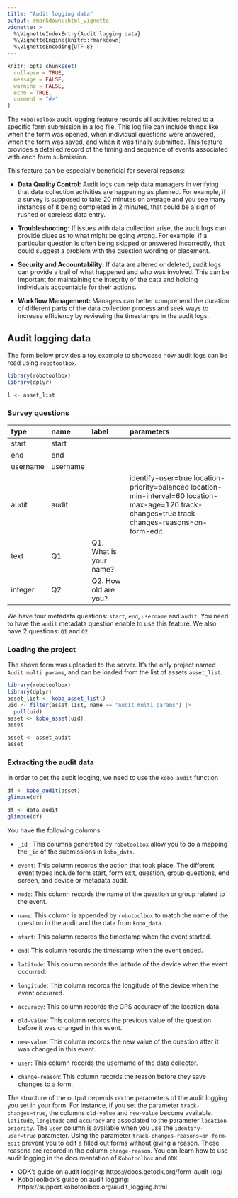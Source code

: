 ```yaml
---
title: "Audit logging data"
output: rmarkdown::html_vignette
vignette: >
  %\VignetteIndexEntry{Audit logging data}
  %\VignetteEngine{knitr::rmarkdown}
  %\VignetteEncoding{UTF-8}
---
```


```r
knitr::opts_chunk$set(
  collapse = TRUE,
  message = FALSE,
  warning = FALSE,
  echo = TRUE,
  comment = "#>"
)
```

The `KoboToolbox` audit logging feature records alll activities related to a specific form submission in a log file. This log file can include things like when the form was opened, when individual questions were answered, when the form was saved, and when it was finally submitted. This feature provides a detailed record of the timing and sequence of events associated with each form submission.

This feature can be especially beneficial for several reasons:

- **Data Quality Control:** Audit logs can help data managers in verifying that data collection activities are happening as planned. For example, if a survey is supposed to take 20 minutes on average and you see many instances of it being completed in 2 minutes, that could be a sign of rushed or careless data entry.

- **Troubleshooting:** If issues with data collection arise, the audit logs can provide clues as to what might be going wrong. For example, if a particular question is often being skipped or answered incorrectly, that could suggest a problem with the question wording or placement.

- **Security and Accountability:** If data are altered or deleted, audit logs can provide a trail of what happened and who was involved. This can be important for maintaining the integrity of the data and holding individuals accountable for their actions.

- **Workflow Management:** Managers can better comprehend the duration of different parts of the data collection process and seek ways to increase efficiency by reviewing the timestamps in the audit logs.

## Audit logging data

The form below provides a toy example to showcase how audit logs can be read using `robotoolbox`.

```r
library(robotoolbox)
library(dplyr)
```


```r
l <- asset_list
```

### Survey questions

| type      | name      | label                  | parameters                                                                |
|:-----------|:-----------|:------------------------|:---------------------------------------------------------------------------|
| start     | start     |                        |                                                                           |
| end       | end       |                        |                                                                           |
| username  | username  |                        |                                                                           |
| audit     | audit     |                        | identify-user=true location-priority=balanced location-min-interval=60 location-max-age=120 track-changes=true track-changes-reasons=on-form-edit |
| text      | Q1        | Q1. What is your name? |                                                                           |
| integer   | Q2        | Q2. How old are you?   |                                                                           |

We have four metadata questions: `start`, `end`, `username` and `audit`. You need to have the `audit` metadata question enable to use this feature. We also have 2 questions: `Q1` and `Q2`.

### Loading the project

The above form was uploaded to the server. It's the only project named `Audit multi params`, and can be loaded from the list of assets `asset_list`.

```r
library(robotoolbox)
library(dplyr)
asset_list <- kobo_asset_list()
uid <- filter(asset_list, name == "Audit multi params") |>
  pull(uid)
asset <- kobo_asset(uid)
asset
```

```r
asset <- asset_audit
asset
```

### Extracting the audit data

In order to get the audit logging, we need to use the `kobo_audit` function

```r
df <- kobo_audit(asset)
glimpse(df)
```

```r
df <- data_audit
glimpse(df)
```

You have the following columns:

- `_id` : This columns generated by `robotoolbox` allow you to do a mapping the `_id` of the submissions in `kobo_data`.

- `event`: This column records the action that took place. The different event types include form start, form exit, question, group questions, end screen, and device or metadata audit.

- `node`: This column records the name of the question or group related to the event.

- `name`: This column is appended by `robotoolbox` to match the name of the question in the audit and the data from `kobo_data`.

- `start`: This column records the timestamp when the event started.

- `end`: This column records the timestamp when the event ended.

- `latitude`: This column records the latitude of the device when the event occurred.

- `longitude`: This column records the longitude of the device when the event occurred.

- `accuracy`: This column records the GPS accuracy of the location data.

- `old-value`: This column records the previous value of the question before it was changed in this event.

- `new-value`: This column records the new value of the question after it was changed in this event.

- `user`: This column records the username of the data collector.

- `change-reason`:  This column records the reason before they save changes to a form.

The structure of the output depends on the parameters of the audit logging you set in your form. For instance, if you set the parameter `track-changes=true`, the columns `old-value` and `new-value` become available. `latitude`, `longitude` and `accuracy` are associated to the parameter `location-priority`. The `user` column is available when you use the `identify-user=true` parameter.
Using the parameter `track-changes-reasons=on-form-edit` prevent you to edit a filled out forms without giving a reason. These reasons are recored in the column `change-reason`.
You can learn how to use audit logging in the documentation of `Kobotoolbox` and `ODK`.

- ODK's guide on audit logging: https://docs.getodk.org/form-audit-log/
- KoboToolbox's guide on audit logging: https://support.kobotoolbox.org/audit_logging.html
